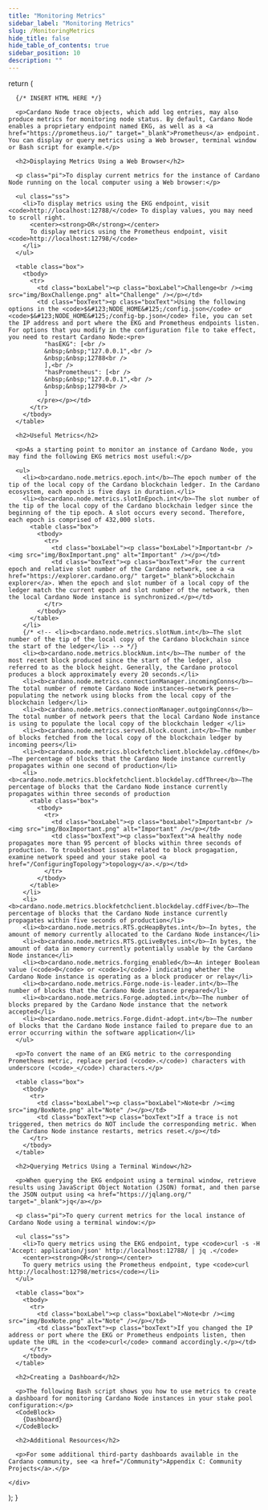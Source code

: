```yaml
---
title: "Monitoring Metrics"
sidebar_label: "Monitoring Metrics"
slug: /MonitoringMetrics
hide_title: false
hide_table_of_contents: true
sidebar_position: 10
description: ""
---
```




  
  return (
    <div>

      {/* INSERT HTML HERE */}

      <p>Cardano Node trace objects, which add log entries, may also produce metrics for monitoring node status. By default, Cardano Node enables a proprietary endpoint named EKG, as well as a <a href="https://prometheus.io/" target="_blank">Prometheus</a> endpoint. You can display or query metrics using a Web browser, terminal window or Bash script for example.</p>
        
      <h2>Displaying Metrics Using a Web Browser</h2>

      <p class="pi">To display current metrics for the instance of Cardano Node running on the local computer using a Web browser:</p>
      
      <ul class="ss">
        <li>To display metrics using the EKG endpoint, visit <code>http://localhost:12788/</code> To display values, you may need to scroll right.
          <center><strong>OR</strong></center>
          To display metrics using the Prometheus endpoint, visit <code>http://localhost:12798/</code>
        </li>
      </ul>

      <table class="box">
        <tbody>
          <tr>
            <td class="boxLabel"><p class="boxLabel">Challenge<br /><img src="img/BoxChallenge.png" alt="Challenge" /></p></td>
            <td class="boxText"><p class="boxText">Using the following options in the <code>$&#123;NODE_HOME&#125;/config.json</code> or <code>$&#123;NODE_HOME&#125;/config-bp.json</code> file, you can set the IP address and port where the EKG and Prometheus endpoints listen. For options that you modify in the configuration file to take effect, you need to restart Cardano Node:<pre>
              "hasEKG": [<br />
              &nbsp;&nbsp;"127.0.0.1",<br />
              &nbsp;&nbsp;12788<br />
              ],<br />
              "hasPrometheus": [<br />
              &nbsp;&nbsp;"127.0.0.1",<br />
              &nbsp;&nbsp;12798<br />
              ]
            </pre></p></td>
          </tr>
        </tbody>
      </table>

      <h2>Useful Metrics</h2>

      <p>As a starting point to monitor an instance of Cardano Node, you may find the following EKG metrics most useful:</p>

      <ul>
        <li><b>cardano.node.metrics.epoch.int</b>—The epoch number of the tip of the local copy of the Cardano blockchain ledger. In the Cardano ecosystem, each epoch is five days in duration.</li>
        <li><b>cardano.node.metrics.slotInEpoch.int</b>—The slot number of the tip of the local copy of the Cardano blockchain ledger since the beginning of the tip epoch. A slot occurs every second. Therefore, each epoch is comprised of 432,000 slots.
          <table class="box">
            <tbody>
              <tr>
                <td class="boxLabel"><p class="boxLabel">Important<br /><img src="img/BoxImportant.png" alt="Important" /></p></td>
                <td class="boxText"><p class="boxText">For the current epoch and relative slot number of the Cardano network, see a <a href="https://explorer.cardano.org/" target="_blank">blockchain explorer</a>. When the epoch and slot number of a local copy of the ledger match the current epoch and slot number of the network, then the local Cardano Node instance is synchronized.</p></td>
              </tr>
            </tbody>
          </table>
        </li>
        {/* <!-- <li><b>cardano.node.metrics.slotNum.int</b>—The slot number of the tip of the local copy of the Cardano blockchain since the start of the ledger</li> --> */}
        <li><b>cardano.node.metrics.blockNum.int</b>—The number of the most recent block produced since the start of the ledger, also referred to as the block height. Generally, the Cardano protocol produces a block approximately every 20 seconds.</li>
        <li><b>cardano.node.metrics.connectionManager.incomingConns</b>—The total number of remote Cardano Node instances—network peers—populating the network using blocks from the local copy of the blockchain ledger</li>
        <li><b>cardano.node.metrics.connectionManager.outgoingConns</b>—The total number of network peers that the local Cardano Node instance is using to populate the local copy of the blockchain ledger </li>
        <li><b>cardano.node.metrics.served.block.count.int</b>—The number of blocks fetched from the local copy of the blockchain ledger by incoming peers</li>
        <li><b>cardano.node.metrics.blockfetchclient.blockdelay.cdfOne</b>—The percentage of blocks that the Cardano Node instance currently propagates within one second of production</li>
        <li><b>cardano.node.metrics.blockfetchclient.blockdelay.cdfThree</b>—The percentage of blocks that the Cardano Node instance currently propagates within three seconds of production
          <table class="box">
            <tbody>
              <tr>
                <td class="boxLabel"><p class="boxLabel">Important<br /><img src="img/BoxImportant.png" alt="Important" /></p></td>
                <td class="boxText"><p class="boxText">A healthy node propagates more than 95 percent of blocks within three seconds of production. To troubleshoot issues related to block progagation, examine network speed and your stake pool <a href="/ConfiguringTopology">topology</a>.</p></td>
              </tr>
            </tbody>
          </table>
        </li>
        <li><b>cardano.node.metrics.blockfetchclient.blockdelay.cdfFive</b>—The percentage of blocks that the Cardano Node instance currently propagates within five seconds of production</li>
        <li><b>cardano.node.metrics.RTS.gcHeapBytes.int</b>—In bytes, the amount of memory currently allocated to the Cardano Node instance</li>
        <li><b>cardano.node.metrics.RTS.gcLiveBytes.int</b>—In bytes, the amount of data in memory currently potentially usable by the Cardano Node instance</li>
        <li><b>cardano.node.metrics.forging_enabled</b>—An integer Boolean value (<code>0</code> or <code>1</code>) indicating whether the Cardano Node instance is operating as a block producer or relay</li>
        <li><b>cardano.node.metrics.Forge.node-is-leader.int</b>—The number of blocks that the Cardano Node instance prepared</li>
        <li><b>cardano.node.metrics.Forge.adopted.int</b>—The number of blocks prepared by the Cardano Node instance that the network accepted</li>
        <li><b>cardano.node.metrics.Forge.didnt-adopt.int</b>—The number of blocks that the Cardano Node instance failed to prepare due to an error occurring within the software application</li>
      </ul>

      <p>To convert the name of an EKG metric to the corresponding Prometheus metric, replace period (<code>.</code>) characters with underscore (<code>_</code>) characters.</p>

      <table class="box">
        <tbody>
          <tr>
            <td class="boxLabel"><p class="boxLabel">Note<br /><img src="img/BoxNote.png" alt="Note" /></p></td>
            <td class="boxText"><p class="boxText">If a trace is not triggered, then metrics do NOT include the corresponding metric. When the Cardano Node instance restarts, metrics reset.</p></td>
          </tr>
        </tbody>
      </table>

      <h2>Querying Metrics Using a Terminal Window</h2>

      <p>When querying the EKG endpoint using a terminal window, retrieve results using JavaScript Object Notation (JSON) format, and then parse the JSON output using <a href="https://jqlang.org/" target="_blank">jq</a></p>

      <p class="pi">To query current metrics for the local instance of Cardano Node using a terminal window:</p>

      <ul class="ss">
        <li>To query metrics using the EKG endpoint, type <code>curl -s -H 'Accept: application/json' http://localhost:12788/ | jq .</code>
        <center><strong>OR</strong></center>
        To query metrics using the Prometheus endpoint, type <code>curl http://localhost:12798/metrics</code></li>
      </ul>

      <table class="box">
        <tbody>
          <tr>
            <td class="boxLabel"><p class="boxLabel">Note<br /><img src="img/BoxNote.png" alt="Note" /></p></td>
            <td class="boxText"><p class="boxText">If you changed the IP address or port where the EKG or Prometheus endpoints listen, then update the URL in the <code>curl</code> command accordingly.</p></td>
          </tr>
        </tbody>
      </table>

      <h2>Creating a Dashboard</h2>

      <p>The following Bash script shows you how to use metrics to create a dashboard for monitoring Cardano Node instances in your stake pool configuration:</p>
      <CodeBlock>
        {Dashboard}
      </CodeBlock>

      <h2>Additional Resources</h2>

      <p>For some additional third-party dashboards available in the Cardano community, see <a href="/Community">Appendix C: Community Projects</a>.</p>

    </div>
  );
}

<HTMLContent />

